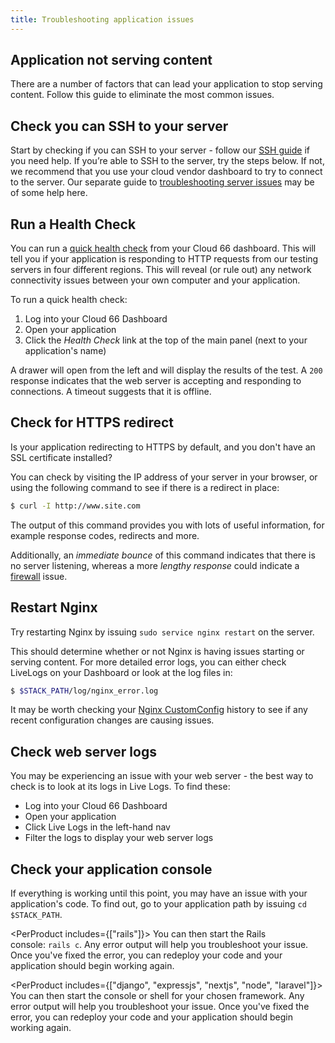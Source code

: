 ```yaml
---
title: Troubleshooting application issues
---
```


## Application not serving content

There are a number of factors that can lead your application to stop serving content. Follow this guide to eliminate the most common issues.

## Check you can SSH to your server

Start by checking if you can SSH to your server - follow our [SSH guide](/docs/servers/ssh-to-server) if you need help. If you’re able to SSH to the server, try the steps below. If not, we recommend that you use your cloud vendor dashboard to try to connect to the server. Our separate guide to [troubleshooting server issues](/docs/servers/troubleshooting-server-connection) may be of some help here. 

## Run a Health Check

You can run a [quick health check](/docs/servers/application-health-checks#global-availability-checks) from your Cloud 66 dashboard. This will tell you if your application is responding to HTTP requests from our testing servers in four different regions. This will reveal (or rule out) any network connectivity issues between your own computer and your application.

To run a quick health check:

1. Log into your Cloud 66 Dashboard 
2. Open your application
3. Click the *Health Check* link at the top of the main panel (next to your application's name) 

A drawer will open from the left and will display the results of the test. A `200` response indicates that the web server is accepting and responding to connections. A timeout suggests that it is offline.  

## Check for HTTPS redirect

Is your application redirecting to HTTPS by default, and you don't have an SSL certificate installed?

You can check by visiting the IP address of your server in your browser, or using the following command to see if there is a redirect in place:

```bash
$ curl -I http://www.site.com
```

The output of this command provides you with lots of useful information, for example response codes, redirects and more. 

Additionally, an *immediate bounce* of this command indicates that there is no server listening, whereas a more *lengthy response* could indicate a [firewall](/docs/security/firewall-rule) issue.

## Restart Nginx

Try restarting Nginx by issuing `sudo service nginx restart` on the server.

This should determine whether or not Nginx is having issues starting or serving content. For more detailed error logs, you can either check LiveLogs on your Dashboard or look at the log files in:

```bash
$ $STACK_PATH/log/nginx_error.log
```

It may be worth checking your [Nginx CustomConfig](/docs/custom-config/custom-config#accessing-custom-config) history to see if any recent configuration changes are causing issues.

## Check web server logs

You may be experiencing an issue with your web server - the best way to check is to look at its logs in Live Logs. To find these:

- Log into your Cloud 66 Dashboard
- Open your application
- Click Live Logs in the left-hand nav
- Filter the logs to display your web server logs

## Check your application console

If everything is working until this point, you may have an issue  with your application's code. To find out, go to your application path by issuing `cd $STACK_PATH`.

<PerProduct includes={["rails"]}>
You can then start the Rails console: `rails c`. Any error output will help you troubleshoot your issue. Once you've fixed the error, you can redeploy your code and your application should begin working again.
</PerProduct>

<PerProduct includes={["django", "expressjs", "nextjs", "node", "laravel"]}>
You can then start the console or shell for your chosen framework. Any error output will help you troubleshoot your issue. Once you've fixed the error, you can redeploy your code and your application should begin working again.
</PerProduct>